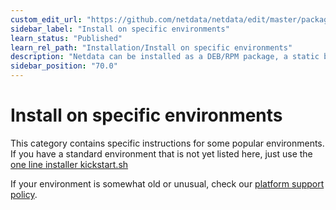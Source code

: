 ```yaml
---
custom_edit_url: "https://github.com/netdata/netdata/edit/master/packaging/installer/methods/systems.md"
sidebar_label: "Install on specific environments"
learn_status: "Published"
learn_rel_path: "Installation/Install on specific environments"
description: "Netdata can be installed as a DEB/RPM package, a static binary, a docker container or from source"
sidebar_position: "70.0"
---
```



# Install on specific environments

This category contains specific instructions for some popular environments. 
If you have a standard environment that is not yet listed here, just use the 
[one line installer kickstart.sh](/docs/installation/installation-methods/one-line-installer-kickstart.sh)

If your environment is somewhat old or unusual, check our 
[platform support policy](/docs/installation/platform-support-policy).

